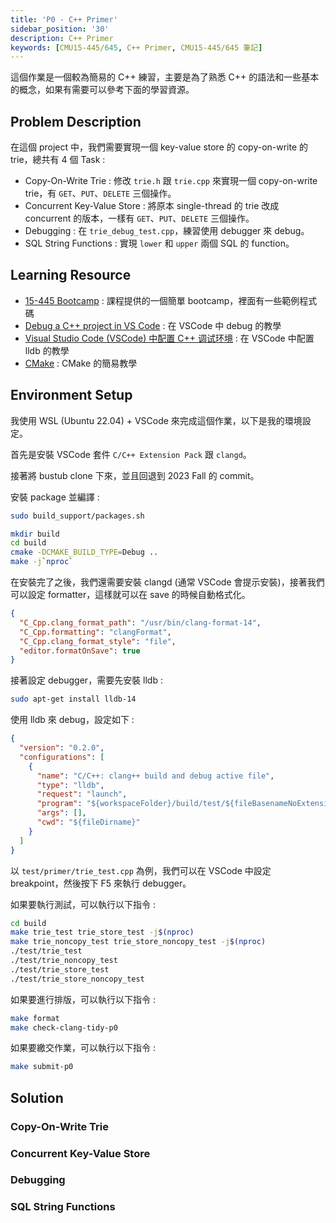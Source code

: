 ```yaml
---
title: 'P0 - C++ Primer'
sidebar_position: '30'
description: C++ Primer
keywords: [CMU15-445/645, C++ Primer, CMU15-445/645 筆記]
---
```


<head>
  <title>CMU 15-445/645 Project#0 筆記</title>
</head>

這個作業是一個較為簡易的 C++ 練習，主要是為了熟悉 C++ 的語法和一些基本的概念，如果有需要可以參考下面的學習資源。

## Problem Description

在這個 project 中，我們需要實現一個 key-value store 的 copy-on-write 的 trie，總共有 4 個 Task :

- Copy-On-Write Trie : 修改 `trie.h` 跟 `trie.cpp` 來實現一個 copy-on-write trie，有 `GET`、`PUT`、`DELETE` 三個操作。
- Concurrent Key-Value Store : 將原本 single-thread 的 trie 改成 concurrent 的版本，一樣有 `GET`、`PUT`、`DELETE` 三個操作。
- Debugging : 在 `trie_debug_test.cpp`，練習使用 debugger 來 debug。
- SQL String Functions : 實現 `lower` 和 `upper` 兩個 SQL 的 function。

## Learning Resource

- [15-445 Bootcamp](https://github.com/cmu-db/15445-bootcamp) : 課程提供的一個簡單 bootcamp，裡面有一些範例程式碼
- [Debug a C++ project in VS Code](https://www.youtube.com/watch?v=G9gnSGKYIg4) : 在 VSCode 中 debug 的教學
- [Visual Studio Code (VSCode) 中配置 C++ 调试环境](https://blog.csdn.net/hengyuwuhui/article/details/138494068) : 在 VSCode 中配置 lldb 的教學
- [CMake](https://www.youtube.com/watch?v=dIs7TFBDbIw) : CMake 的簡易教學

## Environment Setup

我使用 WSL (Ubuntu 22.04) + VSCode 來完成這個作業，以下是我的環境設定。

首先是安裝 VSCode 套件 `C/C++ Extension Pack` 跟 `clangd`。

接著將 bustub clone 下來，並且回退到 2023 Fall 的 commit。

安裝 package 並編譯 :

```bash
sudo build_support/packages.sh

mkdir build
cd build
cmake -DCMAKE_BUILD_TYPE=Debug ..
make -j`nproc`
```

在安裝完了之後，我們還需要安裝 clangd (通常 VSCode 會提示安裝)，接著我們可以設定 formatter，這樣就可以在 save 的時候自動格式化。

```json title=".vscode/settings.json"
{
  "C_Cpp.clang_format_path": "/usr/bin/clang-format-14",
  "C_Cpp.formatting": "clangFormat",
  "C_Cpp.clang_format_style": "file",
  "editor.formatOnSave": true
}
```

接著設定 debugger，需要先安裝 lldb :

```bash
sudo apt-get install lldb-14
```

使用 lldb 來 debug，設定如下 :

```json title=".vscode/launch.json"
{
  "version": "0.2.0",
  "configurations": [
    {
      "name": "C/C++: clang++ build and debug active file",
      "type": "lldb",
      "request": "launch",
      "program": "${workspaceFolder}/build/test/${fileBasenameNoExtension}",
      "args": [],
      "cwd": "${fileDirname}"
    }
  ]
}
```

以 `test/primer/trie_test.cpp` 為例，我們可以在 VSCode 中設定 breakpoint，然後按下 F5 來執行 debugger。

如果要執行測試，可以執行以下指令 :

```bash
cd build
make trie_test trie_store_test -j$(nproc)
make trie_noncopy_test trie_store_noncopy_test -j$(nproc)
./test/trie_test
./test/trie_noncopy_test
./test/trie_store_test
./test/trie_store_noncopy_test
```

如果要進行排版，可以執行以下指令 :

```bash
make format
make check-clang-tidy-p0
```

如果要繳交作業，可以執行以下指令 :

```bash
make submit-p0
```

## Solution

### Copy-On-Write Trie

### Concurrent Key-Value Store

### Debugging

### SQL String Functions
